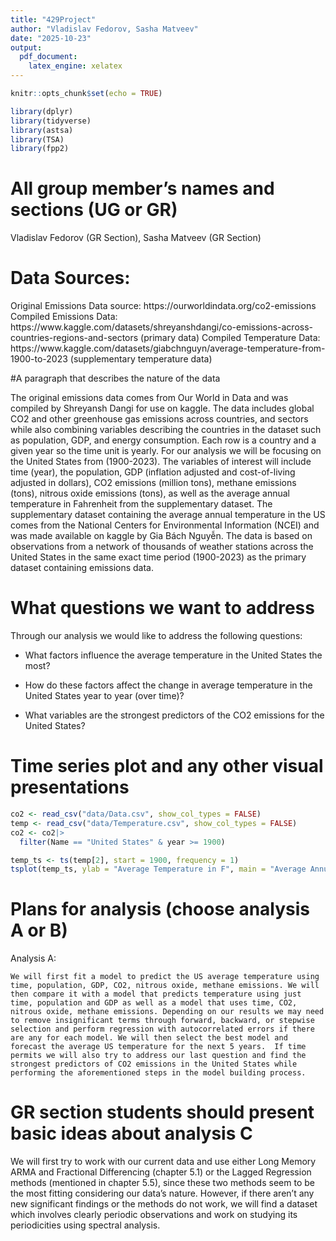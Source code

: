 ```yaml
---
title: "429Project"
author: "Vladislav Fedorov, Sasha Matveev"
date: "2025-10-23"
output:
  pdf_document:
    latex_engine: xelatex
---
```


```r
knitr::opts_chunk$set(echo = TRUE)
```

```r
library(dplyr)
library(tidyverse)
library(astsa)
library(TSA)
library(fpp2)
```


# All group member's names and sections (UG or GR)
Vladislav Fedorov (GR Section), Sasha Matveev (GR Section)

# Data Sources:
Original Emissions Data source:
https://ourworldindata.org/co2-emissions
Compiled Emissions Data:
https://www.kaggle.com/datasets/shreyanshdangi/co-emissions-across-countries-regions-and-sectors (primary data)
Compiled Temperature Data:
https://www.kaggle.com/datasets/giabchnguyn/average-temperature-from-1900-to-2023 (supplementary temperature data)


#A paragraph that describes the nature of the data

The original emissions data comes from Our World in Data and was compiled by Shreyansh Dangi for use on kaggle. The data includes global CO2 and other greenhouse gas emissions across countries, and sectors while also combining variables describing the countries in the dataset such as population, GDP, and energy consumption. Each row is a country and a given year so the time unit is yearly. For our analysis we will be focusing on the United States from (1900-2023). The variables of interest will include time (year), the population, GDP (inflation adjusted and cost-of-living adjusted in dollars), CO2 emissions (million tons), methane emissions (tons), nitrous oxide emissions (tons), as well as the average annual temperature in Fahrenheit from the supplementary dataset. The supplementary dataset containing the average annual temperature in the US comes from the National Centers for Environmental Information (NCEI) and was made available on kaggle by Gia Bách Nguyễn. The data is based on observations from a network of thousands of weather stations across the United States in the same exact time period (1900-2023) as the primary dataset containing emissions data.


# What questions we want to address
Through our analysis we would like to address the following questions:

* What factors influence the average temperature in the United States the most?

* How do these factors affect the change in average temperature in the United States year to year (over time)?

* What variables are the strongest  predictors of  the CO2 emissions for the United States?



# Time series plot and any other visual presentations
```r
co2 <- read_csv("data/Data.csv", show_col_types = FALSE)
temp <- read_csv("data/Temperature.csv", show_col_types = FALSE)
co2 <- co2|>
  filter(Name == "United States" & year >= 1900)
```

```r
temp_ts <- ts(temp[2], start = 1900, frequency = 1)
tsplot(temp_ts, ylab = "Average Temperature in F", main = "Average Annual US Temperature 1900-2023")
```

# Plans for analysis (choose analysis A or B)
Analysis A:

	We will first fit a model to predict the US average temperature using time, population, GDP, CO2, nitrous oxide, methane emissions. We will then compare it with a model that predicts temperature using just time, population and GDP as well as a model that uses time, CO2, nitrous oxide, methane emissions. Depending on our results we may need to remove insignificant terms through forward, backward, or stepwise selection and perform regression with autocorrelated errors if there are any for each model. We will then select the best model and forecast the average US temperature for the next 5 years.  If time permits we will also try to address our last question and find the strongest predictors of CO2 emissions in the United States while performing the aforementioned steps in the model building process.

# GR section students should present basic ideas about analysis C 

  We will first try to work with our current data and use either Long Memory ARMA and Fractional Differencing (chapter 5.1) or the Lagged Regression methods (mentioned in chapter 5.5), since these two methods seem to be the most fitting considering our data's nature. However, if there aren't any new significant findings or the methods do not work, we will find a dataset which involves clearly periodic observations and work on studying its periodicities using spectral analysis. 

